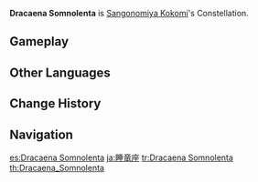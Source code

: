 {{Constellation Overview Infobox
|title     = Dracaena Somnolenta
|character = Sangonomiya Kokomi
|meaning   = Sleeping Dragoness
}}
'''Dracaena Somnolenta''' is [[Sangonomiya Kokomi]]'s Constellation.

==Gameplay==
{{Constellation Table|Sangonomiya Kokomi}}

==Other Languages==
{{Other Languages
|en      = Dracaena Somnolenta
|en_lang = la
|en_tl   = Sleeping Dragoness
|zhs     = 眠龙座
|zhs_rm  = Mián Lóng Zuò
|zht     = 眠龍座
|zht_rm  = Mián Lóng Zuò
|zh_tl   = Sleeping Dragon Constellation
|ja      = 睡竜座
|ja_rm   = Suiryuu-za{{Assumed}}
|ja_tl   = Sleeping Dragon Constellation{{Sino|ja}}
|ko      = 잠든 {{tt|용|龍}}자리
|ko_rm   = Jamdeun Yong-jari
|ko_tl   = Sleeping Dragon Constellation
|es      = Dracaena Somnolenta
|fr      = Dracaena Somnolenta
|ru      = Спящий Дракон
|ru_tl   = Sleeping Dragon
|th      = Dracaena Somnolenta
|vi      = {{tt|Cung|宫}} {{tt|Miên Long|眠龙}}
|vi_tl   = Sleeping Dragon Constellation{{Sino|vi|part=1}}
|de      = Dracaena Somnolenta
|id      = Dracaena Somnolenta
|pt      = Dracaena Somnolenta
|tr      = Uykuya Yatan Ejder
|tr_tl   = 
|it      = Dracaena Somnolenta
}}

==Change History==
{{Change History|2.1}}

==Navigation==
{{Constellation Navbox}}

[[es:Dracaena Somnolenta]]
[[ja:睡竜座]]
[[tr:Dracaena Somnolenta]]
[[th:Dracaena_Somnolenta]]